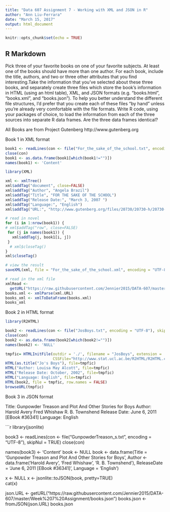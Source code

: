 ---
title: "Data 607 Assignment 7 - Working with XML and JSON in R"
author: "Ann Liu-Ferrara"
date: "March 15, 2017"
output: html_document
---

```{r setup, include=FALSE}
knitr::opts_chunk$set(echo = TRUE)
```

## R Markdown

Pick three of your favorite books on one of your favorite subjects. At least one of the books should have more than one author. For each book, include the title, authors, and two or three other attributes that you find interesting.Take the information that you've selected about these three books, and separately create three files which store the book's information in HTML (using an html table), XML, and JSON formats (e.g. "books.html",
"books.xml", and "books.json"). To help you better understand the different file structures, I'd prefer that you create each of these files "by hand" unless you're already very comfortable with the file formats.
Write R code, using your packages of choice, to load the information from each of the three sources into
separate R data frames. Are the three data frames identical?

All Books are from Project Gutenberg http://www.gutenberg.org

Book 1 in XML format

```{r echo = TRUE}
book1 <- readLines(con <- file("For_the_sake_of_the_school.txt", encoding = "UTF-8"), skipNul = TRUE)
close(con)
book1 <- as.data.frame(book1[which(book1!="")])
names(book1) <- 'Content'

library(XML)

xml <- xmlTree()
xml$addTag("document", close=FALSE)
xml$addTag("Author", "Angela Brazil")
xml$addTag("Title", "FOR THE SAKE OF THE SCHOOL")
xml$addTag("Release Date:", "March 3, 2007 ")
xml$addTag("Language:", "English")
xml$addTag("URL:", "http://www.gutenberg.org/files/20730/20730-h/20730-h.htm")

# read in novel
for (i in 1:nrow(book1)) {
# xml$addTag("row", close=FALSE)
 for (j in names(book1)) {
   xml$addTag(j, book1[i, j])
 }
  # xml$closeTag()
}
xml$closeTag()

# view the result
saveXML(xml, file = "For_the_sake_of_the_school.xml", encoding = "UTF-8")

# read in the xml file
xmlRead <-
  getURL("https://raw.githubusercontent.com/Jennier2015/DATA-607/master/Week%207%20Assignment/books.xml")
books.xml <- xmlParse(xml.URL)
books_xml <- xmlToDataFrame(books.xml)
books_xml

```

Book 2 in HTML format
```{r echo = TRUE}
library(R2HTML)

book2 <- readLines(con <- file("JosBoys.txt", encoding = "UTF-8"), skipNul = TRUE)
close(con)
book2 <- as.data.frame(book2[which(book2!="")])
names(book2) <- 'NULL'

tmpfic= HTMLInitFile(outdir = './', filename = "JosBoys", extension = 'html', 
                     CSSFile="http://www.stat.ucl.ac.be/R2HTML/R2HTML.css")
HTML(as.title("Jo's Boys"), file=tmpfic)
HTML("Author: Louisa May Alcott", file=tmpfic)
HTML("Release Date: October, 2002", file=tmpfic)
HTML("Language: English", file=tmpfic)
HTML(book2, file = tmpfic, row.names = FALSE)
browseURL(tmpfic)

```
Book 3 in JSON format

Title: Gunpowder Treason and Plot And Other Stories for Boys
Author: Harold Avery
        Fred Whishaw
        R. B. Townshend
Release Date: June 6, 2011 [EBook #36341]
Language: English

```{r echo = TRUE}
library(jsonlite)

book3 <- readLines(con <- file("GunpowderTreason_s.txt", encoding = "UTF-8"), skipNul = TRUE)
close(con)

names(book3) <- 'Content'
book <- NULL
book <- data.frame(Title = 'Gunpowder Treason and Plot And Other Stories for Boys', 
                   Author <- data.frame('Harold Avery', 'Fred Whishaw', 'R. B. Townshend'),
                   ReleaseDate = 'June 6, 2011 [EBook #36341]',
                   Language = 'English')

x <- NULL
x <- jsonlite::toJSON(book, pretty=TRUE)                           
cat(x)

json.URL <-
  getURL("https://raw.githubusercontent.com/Jennier2015/DATA-607/master/Week%207%20Assignment/books.json")
books.json <- fromJSON(json.URL)
books.json 

